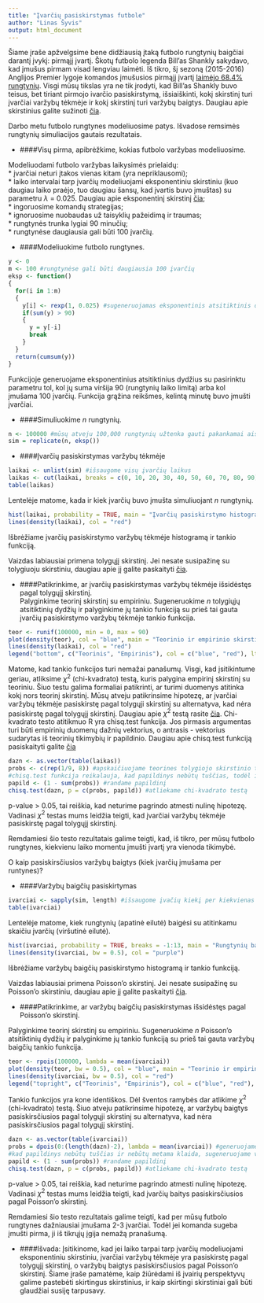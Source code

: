 ```yaml
---
title: "Įvarčių pasiskirstymas futbole"
author: "Linas Šyvis"
output: html_document
---
```


Šiame įraše apžvelgsime bene didžiausią įtaką futbolo rungtynių baigčiai darantį įvykį: pirmąjį įvartį. Škotų futbolo legenda Bill'as Shankly sakydavo, kad įmušus pirmam visad lengviau laimėti. Iš tikro, šį sezoną (2015-2016) Anglijos Premier lygoje komandos įmušusios pirmąjį įvartį [laimėjo 68.4% rungtynių](http://www.soccerstats.com/firstgoal.asp?league=england). Visgi mūsų tikslas yra ne tik įrodyti, kad Bill'as Shankly buvo teisus, bet tiriant pirmojo ivarčio pasiskirstymą, išsiaiškinti, kokį skirstinį turi įvarčiai varžybų tėkmėje ir kokį skirstinį turi varžybų baigtys. Daugiau apie skirstinius galite sužinoti [čia](http://stattrek.com/probability-distributions/probability-distribution.aspx?Tutorial=Stat).

Darbo metu futbolo rungtynes modeliuosime patys. Išvadose remsimės rungtynių simuliacijos gautais rezultatais.

* ####Visų pirma, apibrėžkime, kokias futbolo varžybas modeliuosime.

Modeliuodami futbolo varžybas laikysimės prielaidų:  
* įvarčiai neturi įtakos vienas kitam (yra nepriklausomi);  
* laiko intervalai tarp įvarčių modeliuojami eksponentiniu skirstiniu (kuo daugiau laiko praėjo, tuo daugiau šansų, kad įvartis buvo įmuštas) su parametru $\lambda$ = 0.025. Daugiau apie eksponentinį skirstinį [čia](http://mathworld.wolfram.com/ExponentialDistribution.html);  
* ingoruosime komandų strategijas;  
* ignoruosime nuobaudas už taisyklių pažeidimą ir traumas;  
* rungtynės trunka lygiai 90 minučių;  
* rungtynėse daugiausia gali būti 100 įvarčių.

* ####Modeliuokime futbolo rungtynes.
```r
y <- 0
m <- 100 #rungtynėse gali būti daugiausia 100 įvarčių
eksp <- function()
{
  for(i in 1:m)
  {
    y[i] <- rexp(1, 0.025) #sugeneruojamas eksponentinis atsitiktinis dydis
    if(sum(y) > 90)
    {
      y = y[-i]
      break
    }
  }
  return(cumsum(y))
}
```

Funkcijoje generuojame eksponentinius atsitiktinius dydžius su pasirinktu parametru tol, kol jų suma viršija 90 (rungtynių laiko limitą) arba kol įmušama 100 įvarčių. Funkcija grąžina reikšmes, kelintą minutę buvo įmušti įvarčiai.

* ####Simuliuokime $n$ rungtynių.
```r
n <- 100000 #mūsų atveju 100,000 rungtynių užtenka gauti pakankamai aiškius rezultatus ir daryti išvadas
sim = replicate(n, eksp())
```

* ####Įvarčių pasiskirstymas varžybų tėkmėje  

```r
laikai <- unlist(sim) #išsaugome visų įvarčių laikus
laikas <- cut(laikai, breaks = c(0, 10, 20, 30, 40, 50, 60, 70, 80, 90))
table(laikas)
```
Lentelėje matome, kada ir kiek įvarčių buvo įmušta simuliuojant $n$ rungtynių.

```r
hist(laikai, probability = TRUE, main = "Įvarčių pasiskirstymo histograma ir tankis", xlab = "Laikas", ylab = "Tankis")
lines(density(laikai), col = "red")
```

Išbrėžiame įvarčių pasiskirstymo varžybų tėkmėje histogramą ir tankio funkciją.

Vaizdas labiausiai primena tolygųjį skirstinį. Jei nesate susipažinę su tolygiuoju skirstiniu, daugiau apie jį galite paskaityti [čia](http://mokslasplius.lt/rizikos-fizika/praktiskai-modeliavime-naudojamu-tikimybiu-skirstiniai).  

* ####Patikrinkime, ar įvarčių pasiskirstymas varžybų tėkmėje išsidėstęs pagal tolygųjį skirstinį.  
Palyginkime teorinį skirstinį su empiriniu. 
Sugeneruokime $n$ tolygiųjų atsitiktinių dydžių ir palyginkime jų tankio funkciją su prieš tai gauta įvarčių pasiskirstymo varžybų tėkmėje tankio funkcija.
```r
teor <- runif(100000, min = 0, max = 90)
plot(density(teor), col = "blue", main = "Teorinio ir empirinio skirstinio tankiai", xlab = "Laikas", ylab = "Tankis")
lines(density(laikai), col = "red")
legend("bottom", c("Teorinis", "Empirinis"), col = c("blue", "red"), lty = c(1, 1))
```

Matome, kad tankio funkcijos turi nemažai panašumų. Visgi, kad įsitikintume geriau, atliksime $\chi^2$ (chi-kvadrato) testą, kuris palygina empirinį skirstinį su teoriniu. Šiuo testu galima formaliai patikrinti, ar turimi duomenys atitinka kokį nors teorinį skirstinį. Mūsų atveju patikrinsime hipotezę, ar įvarčiai varžybų tėkmėje pasiskirstę pagal tolygųji skirstinį su alternatyva, kad nėra pasiskirstę pagal tolygųjį skirstinį. Daugiau apie $\chi^2$ testą rasite [čia](http://stattrek.com/chi-square-test/goodness-of-fit.aspx?Tutorial=AP).
Chi-kvadrato testo atitikmuo R yra chisq.test funkcija. Jos pirmasis argumentas turi būti empirinių duomenų dažnių vektorius, o antrasis - vektorius sudarytas iš teorinių tikimybių ir papildinio. Daugiau apie chisq.test funkciją pasiskaityti galite [čia](https://stat.ethz.ch/R-manual/R-devel/library/stats/html/chisq.test.html)
```r
dazn <- as.vector(table(laikas))
probs <- c(rep(1/9, 8)) #apskaičiuojame teorines tolygiojo skirstinio tikimybes
#chisq.test funkcija reikalauja, kad papildinys nebūtų tuščias, todėl intervalo (80;90] tikimybę paliekame jam
papild <- (1 - sum(probs)) #randame papildinį
chisq.test(dazn, p = c(probs, papild)) #atliekame chi-kvadrato testą
```

p-value > 0.05, tai reiškia, kad neturime pagrindo atmesti nulinę hipotezę. Vadinasi $\chi^2$ testas mums leidžia teigti, kad įvarčiai varžybų tėkmėje pasiskirstę pagal tolygųjį skirstinį.  
  
Remdamiesi šio testo rezultatais galime teigti, kad, iš tikro, per mūsų futbolo rungtynes, kiekvienu laiko momentu įmušti įvartį yra vienoda tikimybė.

O kaip pasiskirsčiusios varžybų baigtys (kiek įvarčių įmušama per runtynes)?

* ####Varžybų baigčių pasiskirtymas 

```r
ivarciai <- sapply(sim, length) #išsaugome įvačių kiekį per kiekvienas varžybas
table(ivarciai)
```
Lentelėje matome, kiek rungtynių (apatinė eilutė) baigėsi su atitinkamu skaičiu įvarčių (viršutinė eilutė).

```r
hist(ivarciai, probability = TRUE, breaks = -1:13, main = "Rungtynių baigčių histograma ir tankis", xlab = "Įvarčiai", ylab = "Tankis")
lines(density(ivarciai, bw = 0.5), col = "purple")
```

Išbrėžiame varžybų baigčių pasiskirstymo histogramą ir tankio funkciją.

Vaizdas labiausiai primena Poisson'o skirstinį. Jei nesate susipažinę su Poisson'o skirstiniu, daugiau apie jį galite paskaityti [čia](https://www.umass.edu/wsp/resources/poisson/).  

* ####Patikrinkime, ar varžybų baigčių pasiskirstymas išsidėstęs pagal Poisson'o skirstinį.  

Palyginkime teorinį skirstinį su empiriniu. 
Sugeneruokime $n$ Poisson'o atsitiktinių dydžių ir palyginkime jų tankio funkciją su prieš tai gauta varžybų baigčių tankio funkcija.

```r
teor <- rpois(100000, lambda = mean(ivarciai))
plot(density(teor, bw = 0.5), col = "blue", main = "Teorinio ir empirinio skirstinio tankiai", xlab = "Įvarčiai", ylab = "Tankis")
lines(density(ivarciai, bw = 0.5), col = "red")
legend("topright", c("Teorinis", "Empirinis"), col = c("blue", "red"), lty = c(1, 1))
```

Tankio funkcijos yra kone identiškos. Dėl šventos ramybės dar atlikime $\chi^2$ (chi-kvadrato) testą. Šiuo atveju patikrinsime hipotezę, ar varžybų baigtys pasiskirsčiusios pagal tolygųji skirstinį su alternatyva, kad nėra pasiskirsčiusios pagal tolygųjį skirstinį.

```r
dazn <- as.vector(table(ivarciai))
probs = dpois(0:(length(dazn)-2), lambda = mean(ivarciai)) #generuojame teorines Poisson'o skirstinio tikimybes
#kad papildinys nebūtų tuščias ir nebūtų metama klaida, sugeneruojame viena tikimybe mažiau
papild <- (1 - sum(probs)) #randame papildinį
chisq.test(dazn, p = c(probs, papild)) #atliekame chi-kvadrato testą
```

p-value > 0.05, tai reiškia, kad neturime pagrindo atmesti nulinę hipotezę. Vadinasi $\chi^2$ testas mums leidžia teigti, kad įvarčių baitys pasiskirsčiusios pagal Poisson'o skirstinį.  
  
Remdamiesi šio testo rezultatais galime teigti, kad per mūsų futbolo rungtynes dažniausiai įmušama 2-3 įvarčiai. Todėl jei komanda sugeba įmušti pirma, ji iš tikrųjų įgija nemažą pranašumą.


* ####Išvada:
Įsitikinome, kad jei laiko tarpai tarp įvarčių modeliuojami eksponentiniu skirstiniu, įvarčiai varžybų tėkmėje yra pasiskirstę pagal tolygųjį skirstinį, o varžybų baigtys pasiskirsčiusios pagal Poisson'o skirstinį. Šiame įraše pamatėme, kaip žiūrėdami iš įvairių perspektyvų galime pastebėti skirtingus skirstinius, ir kaip skirtingi skirstiniai gali būti glaudžiai susiję tarpusavy.